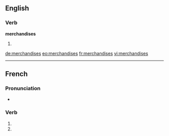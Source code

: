 ==English==

===Verb===
'''merchandises'''

# {{third-person singular of|merchandise}}

[[de:merchandises]]
[[eo:merchandises]]
[[fr:merchandises]]
[[vi:merchandises]]

----
{{also|merchandisés}}
==French==

===Pronunciation===
* {{homophones|merchandise|merchandisent}}

===Verb===
{{fr-verb-form}}

# {{conjugation of|merchandiser||2|s|pres|ind|lang=fr}}
# {{conjugation of|merchandiser||2|s|pres|sub|lang=fr}}

{{rfc-auto}}